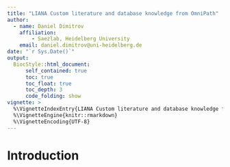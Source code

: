 ```yaml
---
title: "LIANA Custom literature and database knowledge from OmniPath"
author:
  - name: Daniel Dimitrov
    affiliation:
        - Saezlab, Heidelberg University
    email: daniel.dimitrov@uni-heidelberg.de
date: "`r Sys.Date()`"
output: 
  BiocStyle::html_document:
      self_contained: true
      toc: true
      toc_float: true
      toc_depth: 3
      code_folding: show
vignette: >
  %\VignetteIndexEntry{LIANA Custom literature and database knowledge from OmniPath}
  %\VignetteEngine{knitr::rmarkdown}
  %\VignetteEncoding{UTF-8}
---
```


# Introduction

<!-- All ligand-receptor interaction prediction methods in LIANA require a resource of -->
<!-- literature and database knowledge about intercellular signaling. LIANA, together with [OmniPath web service](https://omnipathdb.org/), -->
<!-- provide a number functionalities to obtain this prior knowledge. -->

<!-- Here we show how to customize and quality filter the prior knowledge from -->
<!-- OmniPath, and how to use LIANA with a custom database resource. -->

<!-- ## Intercellular communication data in OmniPath -->

<!-- OmniPath combines data from more than 20 resources to depict the roles of -->
<!-- proteins in intercellular communication, and it uses around 50 network -->
<!-- resources to connect these proteins by signaling interactions. In its -->
<!-- intercellular communication annotation (intercell) database, OmniPath -->
<!-- aims to cover the broadest range of information, and contains numerous -->
<!-- false positive records. Hence, for using in prediction methods, as we do in -->
<!-- LIANA, quality filtering OmniPath is highly recommended. We do quality -->
<!-- filtering based on 1) the amount of evidences (number of resources and -->
<!-- references), 2) the consensus between resources for each annotation record, -->
<!-- 3) the localization of proteins (e.g. secreted, plasma membrane). The -->
<!-- design of the OmniPath database is described in -->
<!-- [Turei et al. Mol Syst Biol (2021)17:e9923](https://www.embopress.org/doi/full/10.15252/msb.20209923), -->
<!-- while you can read more about the quality filtering options -->
<!-- [here](https://saezlab.github.io/OmnipathR/reference/import_intercell_network.html), -->
<!-- [here](https://saezlab.github.io/OmnipathR/reference/filter_intercell_network.html) and -->
<!-- [here](https://saezlab.github.io/OmnipathR/articles/bioc_workshop.html#intercellular-communication-roles). -->

<!-- We further provide a list of curated interactions, which we define as those which come from manually-curated resources -->
<!-- in the context of CCC, and come with a corresponding Pubmed ID, available via -->
<!-- [OmnipathR::curated_ligand_receptor_interactions](https://saezlab.github.io/OmnipathR/reference/curated_ligand_receptor_interactions.html). -->

<!-- ### Complexes -->

<!-- Some resources in OmniPath, such as CellChatDB, CellPhoneDB and ICELLNET, -->
<!-- provide information about protein complexes in intercellular communication. -->
<!-- Besides these, most of the protein complex annotations in OmniPath are in -->
<!-- silico inferred, based on the members of the complex. Network interactions -->
<!-- of protein complexes are very sparse, as only few resources provide this -->
<!-- kind of data. -->

<!-- ### Connecting LIANA and OmniPath -->

<!-- OmniPath data is distributed by the web service at -->
<!-- [OmniPath web service](https://omnipathdb.org/), and the -->
<!-- [`OmnipathR` R/Bioconductor package](https://saezlab.github.io/OmnipathR/) -->
<!-- offer a direct access in R. In `OmnipathR`, the -->
<!-- [`import_intercell_network`](https://saezlab.github.io/OmnipathR/reference/import_intercell_network.html) -->
<!-- and -->
<!-- [filter_intercell_network](https://saezlab.github.io/OmnipathR/reference/filter_intercell_network.html) -->
<!-- functions represent the interface to the intercellular communication -->
<!-- network. In `liana`, the -->
<!-- [`generate_omni`](https://saezlab.github.io/liana/reference/generate_omni.html) -->
<!-- function wraps the `Omnipath` functions and ensures the output is suitable -->
<!-- for the downstream methods in LIANA. -->
<!-- [`get_curated_omni`](https://saezlab.github.io/liana/reference/get_curated_omni.html) function -->
<!-- which is used to generate the curated consensus (default) resource that LIANA uses. -->

<!-- We suggest using the latest OmnipathR version for any resource-generation purposes. -->
<!-- ```{r, eval = FALSE} -->
<!-- require(devtools) -->
<!-- install_github('saezlab/OmnipathR') -->
<!-- ``` -->

<!-- ## Loading prerequisites -->
<!-- ```{r load_prereq, message=FALSE, warning=FALSE} -->
<!-- require(tidyverse) -->
<!-- require(OmnipathR)  -->
<!-- require(liana) -->
<!-- require(purrr) -->
<!-- require(magrittr) -->

<!-- liana_path <- system.file(package = "liana") -->
<!-- testdata <- -->
<!--     readRDS(file.path(liana_path , "testdata", "input", "testdata.rds")) -->
<!-- ``` -->


<!-- ## Curated OmniPath Consensus -->

<!-- By default, LIANA uses the `Consensus` resource, which is composed solely from the -->
<!-- consensus interactions set coming from the manually-curated (in the context of CCC) "CellPhoneDB", -->
<!-- "CellChatDB", "ICELLNET", "connectomeDB2020", and "CellTalkDB" resources.  -->
<!-- These interactions are also filtered by localisation and curation.  -->

<!-- For more information about how we generate this resource please refer to the `get_curated_omni` function. -->
<!-- ```{r curated_select, message=FALSE, warning=FALSE} -->
<!-- consensus_omni <- select_resource("Consensus")[[1]] %>% -->
<!--   glimpse -->
<!-- ``` -->

<!-- One could also obtain a list with all manually-curated interactions with corresponding PubMed IDs in the context of CCC from OmnipathR. -->
<!-- We will use this list to double-check the curation effort of our Consensus resource. -->

<!-- ```{r curation_effort, message=FALSE, warning=FALSE} -->
<!-- # Obtain purely curated resources -->
<!-- curated <- OmnipathR::curated_ligand_receptor_interactions( -->
<!--   cellphonedb = TRUE, -->
<!--   cellinker = TRUE, -->
<!--   talklr = TRUE, -->
<!--   signalink = TRUE) %>% -->
<!--   liana:::decomplexify() %>% -->
<!--   select(source_genesymbol, target_genesymbol) %>% -->
<!--   distinct() %>% -->
<!--   mutate(curated_flag = 1) -->

<!-- consensus_omni %>% -->
<!--   liana:::decomplexify() %>% # dissociates complexes -->
<!--   select(source_genesymbol, target_genesymbol) %>% -->
<!--   distinct() %>% -->
<!--   left_join(curated, by = c("source_genesymbol", "target_genesymbol")) %>% -->
<!--   distinct() %>% -->
<!--   mutate(curated_flag = as.factor(replace_na(curated_flag, 0))) %>% -->
<!--   mutate(total = n()) %>% -->
<!--   group_by(curated_flag) %>% -->
<!--   mutate(num =  n()) %>% -->
<!--   ungroup() %>% -->
<!--   select(curated_flag, total, num) %>% -->
<!--   distinct() %>% -->
<!--   rowwise() %>% -->
<!--   mutate(perc = num/total * 100) -->
<!-- ``` -->
<!-- We see that our Consensus resource is highly (>90%) curated. -->

<!-- It is, nevertheless, worth keeping in mind that this check obtains the information from the same resources, so please consider the -->
<!-- percentages with a grain of salt :). Yet this approach provides us a reasonable quality reference, applicable to any custom-made resource. -->

<!-- **Note that we plan to continuously update this resource, and we welcome any feedback [here](https://forms.gle/LhTUZjNdiHz8RZZ86).** -->

<!-- ## Surface or Membrane-bound Interactions only -->

<!-- We could also restrict our query to cell-surface (i.e. membrane -->
<!-- bound) interactions, and also alter some further parameters: we set a more -->
<!-- stringent threshold for consensus of resources on localization, we include -->
<!-- also protein complexes, and we simplify the data frame to keep only the -->
<!-- most relevant columns. -->

<!-- ```{r pm_omni, message = FALSE, print = FALSE} -->
<!-- pm_omni <- generate_omni( -->
<!--     loc_consensus_percentile = 51, # increase localisation consensus threshold -->
<!--     consensus_percentile = NULL, -->
<!--     # include only PM-bound proteins -->
<!--     transmitter_topology = c( -->
<!--         'plasma_membrane_transmembrane', -->
<!--         'plasma_membrane_peripheral' -->
<!--     ), -->
<!--     receiver_topology = c( -->
<!--         'plasma_membrane_transmembrane', -->
<!--         'plasma_membrane_peripheral' -->
<!--     ), -->
<!--     min_curation_effort = 1, -->
<!--     ligrecextra = FALSE, -->
<!--     remove_complexes = FALSE, # keep complexes -->
<!--     simplify = TRUE # do simplify -->
<!-- ) -->


<!-- # check categories of ligands (category_intercell_source) -->
<!-- pm_omni$category_intercell_source %>% -->
<!--   unique() -->

<!-- # and receptors (category_intercell_target) -->
<!-- pm_omni$category_intercell_target %>% -->
<!--   unique() -->

<!-- # remove some categories -->
<!-- pm_omni %<>% filter( -->
<!--     !category_intercell_source %in% c( -->
<!--         'activating_cofactor', -->
<!--         'ligand_regulator', -->
<!--         'inhibitory_cofactor' -->
<!--     ) -->
<!-- ) -->
<!-- # an overview of the resulted data frame: -->
<!-- pm_omni %>% glimpse() -->
<!-- ``` -->

<!-- ## OmniPath resource as it is in the Biorxiv -->

<!-- In the first example, we filter OmniPath as described in the LIANA biorxiv: -->
<!-- * Only interactions with literature curation -->
<!-- * Interactions only where the receiver protein is plasma membrane -->
<!-- transmembrane or peripheral, according to at least 30% of the localisation -->
<!-- annotations -->
<!-- * Only interactions between single proteins (interactions between complexes -->
<!-- were included in that version of OmniPath). -->

<!-- ```{r liana_omni, message = FALSE, print = FALSE} -->
<!-- # generate_omni returns a tibble with CCC OmniPath -->
<!-- cust_omni <- generate_omni( -->
<!--     loc_consensus_percentile = 30, -->
<!--     consensus_percentile = NULL, -->
<!--     transmitter_topology = c( -->
<!--         'secreted', -->
<!--         'plasma_membrane_transmembrane', -->
<!--         'plasma_membrane_peripheral' -->
<!--     ), -->
<!--     receiver_topology = c( -->
<!--         'plasma_membrane_transmembrane', -->
<!--         'plasma_membrane_peripheral' -->
<!--     ), -->
<!--     min_curation_effort = 1, -->
<!--     ligrecextra = FALSE, -->
<!--     remove_complexes = TRUE, -->
<!--     simplify = FALSE -->
<!-- ) -->
<!-- ``` -->

<!-- Note that this resource was subsequently improved by manually excluding certain -->
<!-- duplicated or ambiguous interactions, and later it was finally deprecated all together. -->
<!-- LIANA currently uses the curated resource presented above. -->

<!-- * Also, available via `select_resource("OmniPath")` -->

<!-- ## Run LIANA with a custom CCC resource -->

<!-- ### RUN liana -->

<!-- ```{r liana_wrap, message = FALSE, print = FALSE} -->
<!-- # Run liana with the custom resource -->
<!-- # liana Wrap -->
<!-- liana_test <- -->
<!--     liana_wrap( -->
<!--         testdata, -->
<!--         resource='custom', -->
<!--         external_resource = pm_omni -->
<!--     ) %>% -->
<!--     liana_aggregate() -->

<!-- liana_test %>% glimpse -->
<!-- ``` -->

<!-- ## Under the hood -->

<!-- In reality, `generate_omni` is just a wrapper function that calls the -->
<!-- appropriate `OmnipathR` functions, provide a convenient interface and -->
<!-- ensures a liana-appropriate format. Here we give an insight into this -->
<!-- process. -->

<!-- ```{r omnipathr, message = FALSE, print = FALSE} -->
<!-- # reproduce cust_op as from above with OmniPathR alone -->

<!-- # import the OmniPathR intercell network component -->
<!-- ligrec <- OmnipathR::import_intercell_network() -->

<!-- # filter out the complexes -->
<!-- ligrec %<>% filter( -->
<!--     entity_type_intercell_source != 'complex' & -->
<!--     entity_type_intercell_target != 'complex' -->
<!-- ) -->


<!-- # apply filtering according to curation and localisation -->
<!-- ligrec %<>%  -->
<!--     OmnipathR::filter_intercell_network( -->
<!--         loc_consensus_percentile = 30, -->
<!--         consensus_percentile = NULL, -->
<!--         transmitter_topology = c( -->
<!--             'secreted', -->
<!--             'plasma_membrane_transmembrane', -->
<!--             'plasma_membrane_peripheral' -->
<!--         ), -->
<!--         receiver_topology = c( -->
<!--             'plasma_membrane_transmembrane', -->
<!--             'plasma_membrane_peripheral' -->
<!--         ), -->
<!--         min_curation_effort = 1, -->
<!--         ligrecextra = FALSE -->
<!--     ) -->

<!-- # remove duplicate LRs -->
<!-- ligrec %<>%  -->
<!--     distinct_at( -->
<!--         .vars = c( -->
<!--             'source_genesymbol', -->
<!--             'target_genesymbol' -->
<!--         ), -->
<!--         .keep_all = TRUE -->
<!--     ) -->

<!-- all_equal(ligrec, cust_omni) -->
<!-- ``` -->


<!-- ## Further Info -->

<!-- To make use of the full potential of `OmnipathR` we kindly refer the user -->
<!-- to [its documentation](https://saezlab.github.io/OmnipathR). -->

<!-- This tutorial only presents the intercellular component of OmniPath, -->
<!-- in the future we will add more details about [intracellular signaling and -->
<!-- gene regulation](https://omnipathdb.org/#about). -->

<!-- ## Session information -->

<!-- ```{r session_info, echo=TRUE} -->
<!-- options(width = 120) -->
<!-- sessioninfo::session_info() -->
<!-- ``` -->
